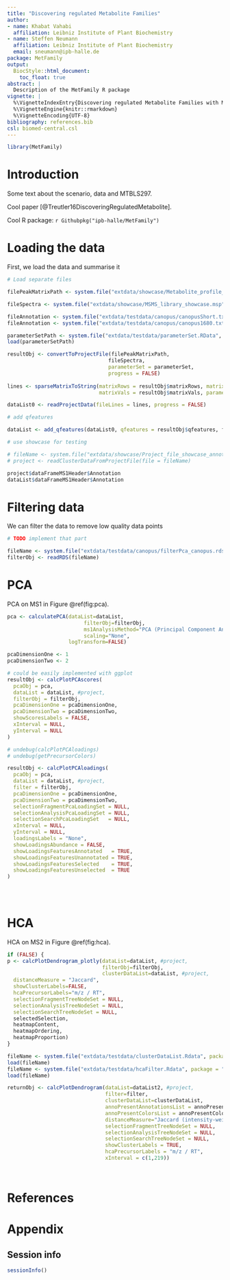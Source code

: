 ```yaml
---
title: "Discovering regulated Metabolite Families"
author:
- name: Khabat Vahabi
  affiliation: Leibniz Institute of Plant Biochemistry
- name: Steffen Neumann
  affiliation: Leibniz Institute of Plant Biochemistry
  email: sneumann@ipb-halle.de
package: MetFamily
output:
  BiocStyle::html_document:
    toc_float: true
abstract: |
  Description of the MetFamily R package
vignette: |
  %\VignetteIndexEntry{Discovering regulated Metabolite Families with MetFamily}
  %\VignetteEngine{knitr::rmarkdown}
  %\VignetteEncoding{UTF-8}
bibliography: references.bib
csl: biomed-central.csl
---
```


```r
library(MetFamily)
```

# Introduction

Some text about the scenario, data and MTBLS297.

Cool paper [@Treutler16DiscoveringRegulatedMetabolite].
 
Cool R package: `r Githubpkg("ipb-halle/MetFamily")`



# Loading the data

First, we load the data and summarise it

```r

# Load separate files

filePeakMatrixPath <- system.file("extdata/showcase/Metabolite_profile_showcase.txt", package = "MetFamily")

fileSpectra <- system.file("extdata/showcase/MSMS_library_showcase.msp", package = "MetFamily")

fileAnnotation <- system.file("extdata/testdata/canopus/canopusShort.txt", package = "MetFamily")
fileAnnotation <- system.file("extdata/testdata/canopus/canopus1680.txt", package = "MetFamily")

parameterSetPath <- system.file("extdata/testdata/parameterSet.RData",  package = "MetFamily" )
load(parameterSetPath)

resultObj <- convertToProjectFile(filePeakMatrixPath, 
                                 fileSpectra,
                                 parameterSet = parameterSet, 
                                 progress = FALSE)
  
lines <- sparseMatrixToString(matrixRows = resultObj$matrixRows, matrixCols = resultObj$matrixCols,
                              matrixVals = resultObj$matrixVals, parameterSet = parameterSet)

dataList0 <- readProjectData(fileLines = lines, progress = FALSE)


```

```r
# add qfeatures

dataList <- add_qfeatures(dataList0, qfeatures = resultObj$qfeatures, fileAnnotation)


```

```r

# use showcase for testing

# fileName <- system.file("extdata/showcase/Project_file_showcase_annotated.csv.gz", package = "MetFamily")
# project <- readClusterDataFromProjectFile(file = fileName)

project$dataFrameMS1Header$Annotation
dataList$dataFrameMS1Header$Annotation


```


# Filtering data

We can filter the data to remove low quality data points

```r

# TODO implement that part

fileName <- system.file("extdata/testdata/canopus/filterPca_canopus.rds", package = "MetFamily")
filterObj <- readRDS(fileName) 

```


# PCA

PCA on MS1 in Figure \@ref(fig:pca). 

```r

pca <- calculatePCA(dataList=dataList,
                         filterObj=filterObj, 
                         ms1AnalysisMethod="PCA (Principal Component Analysis)", 
                         scaling="None", 
                    logTransform=FALSE)

pcaDimensionOne <- 1
pcaDimensionTwo <- 2

# could be easily implemented with ggplot
resultObj <- calcPlotPCAscores(
  pcaObj = pca, 
  dataList = dataList, #project, 
  filterObj = filterObj,
  pcaDimensionOne = pcaDimensionOne, 
  pcaDimensionTwo = pcaDimensionTwo, 
  showScoresLabels = FALSE, 
  xInterval = NULL, 
  yInterval = NULL
)

# undebug(calcPlotPCAloadings)
# undebug(getPrecursorColors)

resultObj <- calcPlotPCAloadings(
  pcaObj = pca, 
  dataList = dataList, #project, 
  filter = filterObj, 
  pcaDimensionOne = pcaDimensionOne, 
  pcaDimensionTwo = pcaDimensionTwo, 
  selectionFragmentPcaLoadingSet = NULL,
  selectionAnalysisPcaLoadingSet = NULL,
  selectionSearchPcaLoadingSet   = NULL,
  xInterval = NULL, 
  yInterval = NULL,
  loadingsLabels = "None", 
  showLoadingsAbundance = FALSE, 
  showLoadingsFeaturesAnnotated   = TRUE,
  showLoadingsFeaturesUnannotated = TRUE,
  showLoadingsFeaturesSelected    = TRUE,
  showLoadingsFeaturesUnselected  = TRUE
)

    
    
```

# HCA

HCA on MS2 in Figure \@ref(fig:hca). 

```r

if (FALSE) {
p <- calcPlotDendrogram_plotly(dataList=dataList, #project, 
                               filterObj=filterObj, 
                               clusterDataList=dataList, #project, 
  distanceMeasure = "Jaccard", 
  showClusterLabels=FALSE, 
  hcaPrecursorLabels="m/z / RT", 
  selectionFragmentTreeNodeSet = NULL, 
  selectionAnalysisTreeNodeSet = NULL, 
  selectionSearchTreeNodeSet = NULL, 
  selectedSelection, 
  heatmapContent, 
  heatmapOrdering, 
  heatmapProportion)
}

fileName <- system.file("extdata/testdata/clusterDataList.Rdata", package = "MetFamily")
load(fileName) 
fileName <- system.file("extdata/testdata/hcaFilter.Rdata", package = "MetFamily")
load(fileName) 

returnObj <- calcPlotDendrogram(dataList=dataList2, #project, 
                                filter=filter, 
                                clusterDataList=clusterDataList, 
                                annoPresentAnnotationsList = annoPresentAnnotationsList ,
                                annoPresentColorsList = annoPresentColorsList,
                                distanceMeasure="Jaccard (intensity-weighted)", 
                                selectionFragmentTreeNodeSet = NULL, 
                                selectionAnalysisTreeNodeSet = NULL, 
                                selectionSearchTreeNodeSet = NULL, 
                                showClusterLabels = TRUE, 
                                hcaPrecursorLabels = "m/z / RT", 
                                xInterval = c(1,219))

  
```

# References {.unnumbered}

<div id="refs"></div>

# Appendix {.unnumbered}

## Session info

```r
sessionInfo()
```

